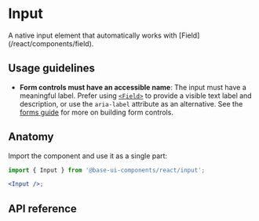 # Input

<Subtitle>
  A native input element that automatically works with [Field](/react/components/field).
</Subtitle>

<Meta name="description" content="A high-quality, unstyled React input component." />

<Demo path="./demos/hero" />

## Usage guidelines

- **Form controls must have an accessible name**: The input must have a meaningful label. Prefer using [`<Field>`](/react/components/field) to provide a visible text label and description, or use the `aria-label` attribute as an alternative. See the [forms guide](/react/handbook/forms) for more on building form controls.

## Anatomy

Import the component and use it as a single part:

```jsx title="Anatomy"
import { Input } from '@base-ui-components/react/input';

<Input />;
```

## API reference

<Reference component="Input" />

